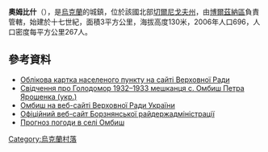 {{coord|51|3|19|N|32|19|29|E|scale:100000|display=title}}

'''奧姆比什'''（{{lang-uk|Омбиш}}），是[[烏克蘭|烏克蘭]]的城鎮，位於該國北部[[切爾尼戈夫州|切爾尼戈夫州]]，由[[博爾茲納區|博爾茲納區]]負責管轄，始建於十七世紀，面積3平方公里，海拔高度130米，2006年人口696，人口密度每平方公里267人。

==參考資料==
*[http://w1.c1.rada.gov.ua/pls/z7503/A005?rdat1=23.11.2011&rf7571=39722 Облікова картка населеного пункту на сайті Верховної Ради]
* [http://mytsyk.com/svidchennya-pro-golod-chernigivska-oblast/ Свідчення про Голодомор 1932–1933 мешканця с. Омбиш Петра Ярошенка (укр.)] {{Wayback|url=http://mytsyk.com/svidchennya-pro-golod-chernigivska-oblast/ |date=20171204021229 }}
* [http://w1.c1.rada.gov.ua/pls/z7503/A005?rdat1=23.11.2011&rf7571=39722 Омбиш на веб-сайті Верховної Ради України]
* [http://borzadm.cg.gov.ua/ Офіційний веб-сайт Борзнянської райдержадміністрації]{{Wayback|url=http://borzadm.cg.gov.ua/ |date=20140223172758 }}
* [http://weather.in.ua/ua/chernigovskaja/18953 Прогноз погоди в селі Омбиш] {{Wayback|url=http://weather.in.ua/ua/chernigovskaja/18953 |date=20111220135741 }}

{{Ukraine-geo-stub}}
[[Category:烏克蘭村落|Category:烏克蘭村落]]